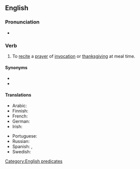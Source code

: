 ==English==
{{wikipedia|Grace (prayer)}}

===Pronunciation===
* {{audio|en|En-au-say grace.ogg|Audio (AU)}}

===Verb===
{{en-verb|says grace|saying grace|said grace}}

# {{lb|en|idiomatic}} To [[recite]] a [[prayer]] of [[invocation]] or [[thanksgiving]] at meal time.

====Synonyms====
* {{l|en|give thanks}}
* {{l|en|say a blessing}}

====Translations====
{{trans-top|say a prayer of thanks}}
* Arabic: {{t|ar|[[صلاة الشكر لله]] ([[قبل]] [[أكل|الأكل]] [[بعد|وبعد]])|tr=ṣállatu š-šúkri li-llāhi (qábla al-ʾákli wa-báʿd)}}
* Finnish: {{t|fi|[[lukea]] [[ruokarukous]]}}
* French: {{t|fr|[[faire]] la [[bénédicité]]}}
* German: {{t|de|das [[Tischgebet]] [[sprechen]]}}
* Irish: {{t|ga|altaigh}}
{{trans-mid}}
* Portuguese: {{t|pt|dar graças}}
* Russian: {{t|ru|[[прочесть молитву]] ([[трапеза|перед трапезой]])}}
* Spanish: {{t|es|bendecir la mesa}}, {{t|es|dar gracias}}
* Swedish: {{t|sv|be [[bordsbön]]}}
{{trans-bottom}}

[[Category:English predicates]]
